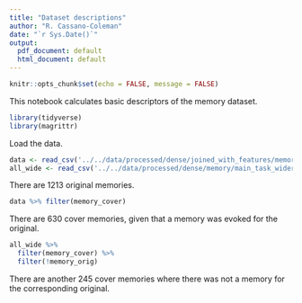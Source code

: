 ```yaml
---
title: "Dataset descriptions"
author: "R. Cassano-Coleman"
date: "`r Sys.Date()`"
output:
  pdf_document: default
  html_document: default
---
```


```r
knitr::opts_chunk$set(echo = FALSE, message = FALSE)
```

This notebook calculates basic descriptors of the memory dataset.

```r
library(tidyverse)
library(magrittr)
```

Load the data.
```r
data <- read_csv('../../data/processed/dense/joined_with_features/memory_original-w_or_wo_cover_memories.csv')
all_wide <- read_csv('../../data/processed/dense/memory/main_task_wider.csv')
```

There are 1213 original memories.
```r
data %>% filter(memory_cover)
```
There are 630 cover memories, given that a memory was evoked for the original.

```r
all_wide %>%
  filter(memory_cover) %>%
  filter(!memory_orig)
```
There are another 245 cover memories where there was not a memory for the corresponding original.